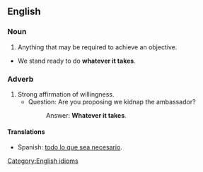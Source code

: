 {{rfd}}
==English==
===Noun===
{{en-noun|sg=[[whatever]] [[it]] [[takes]]|-}}
# Anything that may be required to achieve an objective.
* We stand ready to do '''whatever it takes'''.

===Adverb===
{{en-adv|}}
# Strong affirmation of willingness.
#* Question: Are you proposing we kidnap the ambassador? 
#*: Answer: '''Whatever it takes'''. 

==== Translations ====
* Spanish: [[todo lo que sea  necesario]].

[[Category:English idioms]]